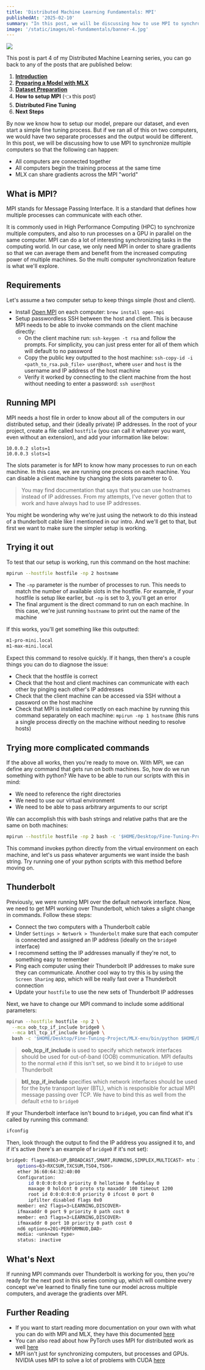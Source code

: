 ```yaml
---
title: 'Distributed Machine Learning Fundamentals: MPI'
publishedAt: '2025-02-10'
summary: "In this post, we will be discussing how to use MPI to synchronize multiple computers."
image: '/static/images/ml-fundamentals/banner-4.jpg'
---
```


![](/static/images/ml-fundamentals/banner-4.jpg)

This post is part 4 of my Distributed Machine Learning series, you can go back to any of the posts that are published below:

1. [**Introduction**](https://www.grandrapidsdeveloper.com/blog/Distributed-Machine-Learning-Fundamentals)
2. [**Preparing a Model with MLX**](https://www.grandrapidsdeveloper.com/blog/Distributed-Machine-Learning-Fundamentals-2)
3. [**Dataset Preparation**](https://www.grandrapidsdeveloper.com/blog/Distributed-Machine-Learning-Fundamentals-3)
4. **How to setup MPI** (👈 this post)
5. **Distributed Fine Tuning**
6. **Next Steps**

By now we know how to setup our model, prepare our dataset, and even start a simple fine tuning process. But if we ran all of this on two computers, we would have two separate processes and the output would be different. In this post, we will be discussing how to use MPI to synchronize multiple computers so that the following can happen:

- All computers are connected together
- All computers begin the training process at the same time
- MLX can share gradients across the MPI "world"

## What is MPI?

MPI stands for Message Passing Interface. It is a standard that defines how multiple processes can communicate with each other.

It is commonly used in High Performance Computing (HPC) to synchronize multiple computers, and also to run processes on a GPU in parallel on the same computer. MPI can do a lot of interesting synchronizing tasks in the computing world. In our case, we only need MPI in order to share gradients so that we can average them and benefit from the increased computing power of multiple machines. So the multi computer synchronization feature is what we'll explore.

## Requirements

Let's assume a two computer setup to keep things simple (host and client).

- Install [Open MPI](https://www.open-mpi.org/) on each computer: `brew install open-mpi`
- Setup passwordless SSH between the host and client. This is because MPI needs to be able to invoke commands on the client machine directly:
  - On the client machine run: `ssh-keygen -t rsa` and follow the prompts. For simplicity, you can just press enter for all of them which will default to no password
  - Copy the public key outputted to the host machine: `ssh-copy-id -i <path_to_rsa.pub_file> user@host`, where `user` and `host` is the username and IP address of the host machine
  - Verify it worked by connecting to the client machine from the host without needing to enter a password: `ssh user@host`

## Running MPI

MPI needs a host file in order to know about all of the computers in our distributed setup, and their (ideally private) IP addresses. In the root of your project, create a file called `hostfile` (you can call it whatever you want, even without an extension), and add your information like below:

```text
10.0.0.2 slots=1
10.0.0.3 slots=1
```

The slots parameter is for MPI to know how many processes to run on each machine. In this case, we are running one process on each machine. You can disable a client machine by changing the slots parameter to 0.

> You may find documentation that says that you can use hostnames instead of IP addresses. From my attempts, I've never gotten that to work and have always had to use IP addresses.

You might be wondering why we're just using the network to do this instead of a thunderbolt cable like I mentioned in our intro. And we'll get to that, but first we want to make sure the simpler setup is working.

## Trying it out

To test that our setup is working, run this command on the host machine:

```bash
mpirun --hostfile hostfile -np 2 hostname
```

- The `-np` parameter is the number of processes to run. This needs to match the number of available slots in the hostfile. For example, if your hostfile is setup like earlier, but `-np` is set to 3, you'll get an error
- The final argument is the direct command to run on each machine. In this case, we're just running `hostname` to print out the name of the machine

If this works, you'll get something like this outputted:

```bash
m1-pro-mini.local
m1-max-mini.local
```

Expect this command to resolve quickly. If it hangs, then there's a couple things you can do to diagnose the issue:
- Check that the hostfile is correct
- Check that the host and client machines can communicate with each other by pinging each other's IP addresses
- Check that the client machine can be accessed via SSH without a password on the host machine
- Check that MPI is installed correctly on each machine by running this command separately on each machine: `mpirun -np 1 hostname` (this runs a single process directly on the machine without needing to resolve hosts)

## Trying more complicated commands

If the above all works, then you're ready to move on. With MPI, we can define any command that gets run on both machines. So, how do we run something with python? We have to be able to run our scripts with this in mind:

- We need to reference the right directories
- We need to use our virtual environment
- We need to be able to pass arbitrary arguments to our script

We can accomplish this with bash strings and relative paths that are the same on both machines:

```bash
mpirun --hostfile hostfile -np 2 bash -c '$HOME/Desktop/Fine-Tuning-Project/MLX-env/bin/python $HOME/Desktop/Fine-Tuning-Project/script.py'
```

This command invokes python directly from the virtual environment on each machine, and let's us pass whatever arguments we want inside the bash string. Try running one of your python scripts with this method before moving on.

## Thunderbolt

Previously, we were running MPI over the default network interface. Now, we need to get MPI working over Thunderbolt, which takes a slight change in commands. Follow these steps:

- Connect the two computers with a Thunderbolt cable
- Under `Settings > Network > Thunderbolt` make sure that each computer is connected and assigned an IP address (ideally on the `bridge0` interface)
- I recommend setting the IP addresses manually if they're not, to something easy to remember
- Ping each computer using their Thunderbolt IP addresses to make sure they can communicate. Another cool way to try this is by using the `Screen Sharing` app, which will be really fast over a Thunderbolt connection
- Update your `hostfile` to use the new sets of Thunderbolt IP addresses

Next, we have to change our MPI command to include some additional parameters:

```bash
mpirun --hostfile hostfile -np 2 \
  --mca oob_tcp_if_include bridge0 \
  --mca btl_tcp_if_include bridge0 \
  bash -c '$HOME/Desktop/Fine-Tuning-Project/MLX-env/bin/python $HOME/Desktop/Fine-Tuning-Project/script.py'
```

> **oob_tcp_if_include** is used to specify which network interfaces should be used for out-of-band (OOB) communication. MPI defaults to the normal `eth0` if this isn't set, so we bind it to `bridge0` to use Thunderbolt

> **btl_tcp_if_include** specifies which network interfaces should be used for the byte transport layer (BTL), which is responsible for actual MPI message passing over TCP. We have to bind this as well from the default `eth0` to `bridge0`

If your Thunderbolt interface isn't bound to `bridge0`, you can find what it's called by running this command:

```bash
ifconfig
```

Then, look through the output to find the IP address you assigned it to, and if it's active (here's an example of `bridge0` if it's not set):

```bash
bridge0: flags=8863<UP,BROADCAST,SMART,RUNNING,SIMPLEX,MULTICAST> mtu 1500
	options=63<RXCSUM,TXCSUM,TSO4,TSO6>
	ether 36:60:64:32:40:00 
	Configuration:
		id 0:0:0:0:0:0 priority 0 hellotime 0 fwddelay 0
		maxage 0 holdcnt 0 proto stp maxaddr 100 timeout 1200
		root id 0:0:0:0:0:0 priority 0 ifcost 0 port 0
		ipfilter disabled flags 0x0
	member: en2 flags=3<LEARNING,DISCOVER>
    ifmaxaddr 0 port 9 priority 0 path cost 0
	member: en3 flags=3<LEARNING,DISCOVER>
    ifmaxaddr 0 port 10 priority 0 path cost 0
	nd6 options=201<PERFORMNUD,DAD>
	media: <unknown type>
	status: inactive
```

## What's Next

If running MPI commands over Thunderbolt is working for you, then you're ready for the next post in this series coming up, which will combine every concept we've learned to finally fine tune our model across multiple computers, and average the gradients over MPI.

## Further Reading

- If you want to start reading more documentation on your own with what you can do with MPI and MLX, they have this documented [here](https://ml-explore.github.io/mlx/build/html/usage/distributed.html)
- You can also read about how PyTorch uses MPI for distributed work as well [here](https://pytorch.org/tutorials/intermediate/dist_tuto.html)
- MPI isn't just for synchronizing computers, but processes and GPUs. NVIDIA uses MPI to solve a lot of problems with CUDA [here](https://developer.nvidia.com/mpi-solutions-gpus)